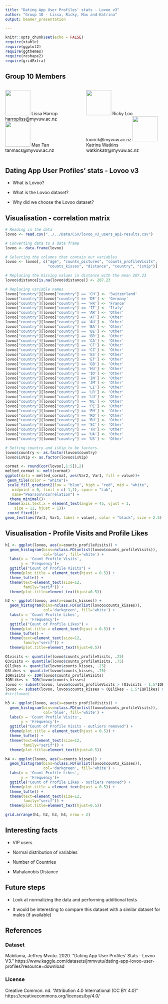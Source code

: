 ```yaml
---
title: "Dating App User Profiles' stats - Lovoo v3"
author: "Group 10 - Lissa, Ricky, Max and Katrina"
output: beamer_presentation

---
```


```r
knitr::opts_chunk$set(echo = FALSE)
require(xtable)
require(ggplot2)
require(ggthemes)
require(reshape2)
require(gridExtra)
```

## Group 10 Members

::: columns

:::: column
![]("../../Images/JPG/lissa-harrop.jpg"){height=80px} \newline
Lissa Harrop \newline
harropliss@myvuw.ac.nz \newline
\href{https://orcid.org/0000-0002-6761-7465}{\color{blue}ORCID: 0000-0002-6761-7465} \newline
\newline
![]("../../Images/JPG/Max_image.jpg"){height=80px} \newline
Max Tan \newline
tanmacs@myvuw.ac.nz \newline
\href{https://orcid.org/0000-0001-9215-4311}{\color{blue}ORCID: 0000-0001-9215-4311} \newline
::::

:::: column

![]("../../Images/JPG/Ricky.jpg"){height=80px} \newline
Ricky Loo \newline
loorick@myvuw.ac.nz \newline
\href{https://orcid.org/0000-0002-4265-1085}{\color{blue}ORCID: 0000-0002-4265-1085} \newline
\newline
![]("../../Images/PNG/katrina_image2.png"){height=80px} \newline
Katrina Watkins\newline
watkinkatr@myvuw.ac.nz \newline
\href{https://orcid.org/0000-0001-6614-2819}{\color{blue}ORCID: 0000-0001-6614-2819} \newline
::::

:::

## Dating App User Profiles' stats - Lovoo v3 

- What is Lovoo?

- What is the Lovoo dataset?

- Why did we choose the Lovoo dataset?

## Visualisation - correlation matrix

```r
# Reading in the data
lovoo <- read.csv("../../Data/CSV/lovoo_v3_users_api-results.csv")

# Converting data to a data frame
lovoo <- data.frame(lovoo) 

# Selecting the columns that contain our variables
lovoo <- lovoo[, c("age", "counts_pictures", "counts_profileVisits", 
                   "counts_kisses", "distance", "country", "isVip")]

# Replacing the missing values in distance with the mean 207.23
lovoo$distance[is.na(lovoo$distance)] <- 207.23

# Replacing variable names
lovoo["country"][lovoo["country"] == 'CH'] <- 'Switzerland'
lovoo["country"][lovoo["country"] == 'DE'] <- 'Germany'
lovoo["country"][lovoo["country"] == 'FR'] <- 'France'
lovoo["country"][lovoo["country"] == 'IT'] <- 'Italy'
lovoo["country"][lovoo["country"] == 'AR'] <- 'Other'
lovoo["country"][lovoo["country"] == 'AT'] <- 'Other'
lovoo["country"][lovoo["country"] == 'AU'] <- 'Other'
lovoo["country"][lovoo["country"] == 'BA'] <- 'Other'
lovoo["country"][lovoo["country"] == 'BE'] <- 'Other'
lovoo["country"][lovoo["country"] == 'BR'] <- 'Other'
lovoo["country"][lovoo["country"] == 'CA'] <- 'Other'
lovoo["country"][lovoo["country"] == 'CF'] <- 'Other'
lovoo["country"][lovoo["country"] == 'CZ'] <- 'Other'
lovoo["country"][lovoo["country"] == 'ES'] <- 'Other'
lovoo["country"][lovoo["country"] == 'ET'] <- 'Other'
lovoo["country"][lovoo["country"] == 'GB'] <- 'Other'
lovoo["country"][lovoo["country"] == 'HU'] <- 'Other'
lovoo["country"][lovoo["country"] == 'ID'] <- 'Other'
lovoo["country"][lovoo["country"] == 'IN'] <- 'Other'
lovoo["country"][lovoo["country"] == 'JM'] <- 'Other'
lovoo["country"][lovoo["country"] == 'LI'] <- 'Other'
lovoo["country"][lovoo["country"] == 'LR'] <- 'Other'
lovoo["country"][lovoo["country"] == 'LU'] <- 'Other'
lovoo["country"][lovoo["country"] == 'NL'] <- 'Other'
lovoo["country"][lovoo["country"] == 'PE'] <- 'Other'
lovoo["country"][lovoo["country"] == 'PH'] <- 'Other'
lovoo["country"][lovoo["country"] == 'RO'] <- 'Other'
lovoo["country"][lovoo["country"] == 'RU'] <- 'Other'
lovoo["country"][lovoo["country"] == 'SC'] <- 'Other'
lovoo["country"][lovoo["country"] == 'TR'] <- 'Other'
lovoo["country"][lovoo["country"] == 'UA'] <- 'Other'
lovoo["country"][lovoo["country"] == 'US'] <- 'Other'

# Setting country and isVip to be factors.
lovoo$country <- as.factor(lovoo$country)
lovoo$isVip <- as.factor(lovoo$isVip)
```

```r
cormat <- round(cor(lovoo[,1:5]),2)
melted_cormat <- melt(cormat)
ggplot(data = melted_cormat, aes(Var2, Var1, fill = value))+
 geom_tile(color = "white")+
 scale_fill_gradient2(low = "blue", high = "red", mid = "white", 
   midpoint = 0, limit = c(-1,1), space = "Lab", 
   name="Pearson\nCorrelation") +
  theme_minimal()+ 
 theme(axis.text.x = element_text(angle = 45, vjust = 1, 
    size = 12, hjust = 1))+
 coord_fixed()+ 
geom_text(aes(Var2, Var1, label = value), color = "black", size = 2.5)
```

## Visualisation - Profile Visits and Profile Likes

```r
h1 <- ggplot(lovoo, aes(x=counts_profileVisits)) +
  geom_histogram(bins=nclass.FD(unlist(lovoo$counts_profileVisits)),
                 col='blue', fill='white') +
  labs(x = 'Count Profile Visits',
       y = 'Frequency')+
  ggtitle("Count of Profile Visits") +
  theme(plot.title = element_text(hjust = 0.5)) +
  theme_tufte() + 
  theme(text=element_text(size=12, 
        family="serif")) +
  theme(plot.title=element_text(hjust=0.5))

h2 <- ggplot(lovoo, aes(x=counts_kisses)) +
  geom_histogram(bins=nclass.FD(unlist(lovoo$counts_kisses)),
                 col='darkgreen', fill='white') +
  labs(x = 'Count Profile Likes',
       y = 'Frequency')+
  ggtitle("Count of Profile Likes") +
  theme(plot.title = element_text(hjust = 0.5)) +
  theme_tufte() + 
  theme(text=element_text(size=12, 
        family="serif")) +
  theme(plot.title=element_text(hjust=0.5))

Q1visits <- quantile(lovoo$counts_profileVisits, .25)
Q3visits <- quantile(lovoo$counts_profileVisits, .75)
Q1likes <- quantile(lovoo$counts_kisses, .25)
Q3likes <- quantile(lovoo$counts_kisses, .75)
IQRvisits <- IQR(lovoo$counts_profileVisits)
IQRlikes <- IQR(lovoo$counts_kisses)
lovoo <- subset(lovoo, lovoo$counts_profileVisits > (Q1visits - 1.5*IQRvisits) & lovoo$counts_profileVisits < (Q3visits + 1.5*IQRvisits))
lovoo <- subset(lovoo, lovoo$counts_kisses > (Q1likes - 1.5*IQRlikes) & lovoo$counts_kisses < (Q3likes + 1.5*IQRlikes))
#str(lovoo)

h3 <- ggplot(lovoo, aes(x=counts_profileVisits)) +
  geom_histogram(bins=nclass.FD(unlist(lovoo$counts_profileVisits)),
                 col='blue', fill='white') +
  labs(x = 'Count Profile Visits',
       y = 'Frequency')+
  ggtitle("Count of Profile Visits - outliers removed") +
  theme(plot.title = element_text(hjust = 0.5)) +
  theme_tufte() + 
  theme(text=element_text(size=12, 
        family="serif")) +
  theme(plot.title=element_text(hjust=0.5))

h4 <- ggplot(lovoo, aes(x=counts_kisses)) +
  geom_histogram(bins=nclass.FD(unlist(lovoo$counts_kisses)),
                 col='darkgreen', fill='white') +
  labs(x = 'Count Profile Likes',
       y = 'Frequency')+
  ggtitle("Count of Profile Likes - outliers removed") +
  theme(plot.title = element_text(hjust = 0.5)) +
  theme_tufte() + 
  theme(text=element_text(size=12, 
        family="serif")) +
  theme(plot.title=element_text(hjust=0.5))

grid.arrange(h1, h2, h3, h4, nrow = 2)
```

## Interesting facts

- VIP users

- Normal distribution of variables

- Number of Countries

- Mahalanobis Distance

## Future steps

- Look at normalizing  the data and performing additional tests

- It would be interesting to compare this dataset with a similar dataset for males (if available)


## References

### Dataset
Mabilama, Jeffrey Mvutu. 2020. \newline
“Dating App User Profiles’ Stats - Lovoo V3.” 
https://www.kaggle.com/datasets/jmmvutu/dating-app-lovoo-user-profiles?resource=download


### License
Creative Common. nd. \newline
"Attribution 4.0 International (CC BY 4.0)"
https://creativecommons.org/licenses/by/4.0/
